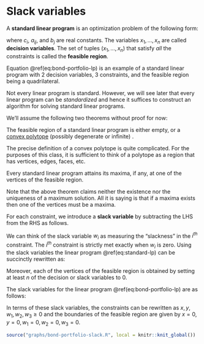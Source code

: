 # Slack variables

A **standard linear program** is an optimization problem of the following form:

\begin{equation}
  \begin{array}{lrrrrrrrrr}
    \mbox{maximize: } & c_0 & + & c_1 x_1 & + & \dots & + & c_n x_n & \\
    \mbox{subject to: } 
      & & & a_{11} x_1 & + & \dots & + & a_{1n} x_n & \leq & b_1 \\
      & & & a_{21} x_1 & + & \dots & + & a_{2n} x_n & \leq & b_2 \\
      & & & & & \vdots &  \\
      & & & a_{m1} x_1 & + & \dots & + & a_{mn} x_n & \leq & b_m \\
      & & & x_1, & x_2, & \dots &, & x_n & \geq & 0
  \end{array} 
  (\#eq:standard-lp)
\end{equation}
where $c_i$, $a_{ij}$, and $b_j$ are real constants. The variables $x_1, \dots, x_n$ are called **decision variables**. The set of tuples $(x_1, \dots, x_n)$ that satisfy *all* the constraints is called the **feasible region**. 

::: {.example}

Equation \@ref(eq:bond-portfolio-lp) is an example of a standard linear program with 2 decision variables, 3 constraints, and the feasible region being a quadrilateral. 

:::

::: {.remark}

Not every linear program is standard. However, we will see later that every linear program can be *standardized* and hence it suffices to construct an algorithm for solving standard linear programs.

:::

We'll assume the following two theorems without proof for now:

::: {.theorem }

The feasible region of a standard linear program is either empty, or a [convex polytope](https://en.wikipedia.org/wiki/Convex_polytope) (possibly degenerate or infinite) .

:::

The precise definition of a convex polytope is quite complicated. For the purposes of this class, it is sufficient to think of a polytope as a region that has vertices, edges, faces, etc.


::: {.theorem}

Every standard linear program attains its maxima, if any, at one of the vertices of the feasible region.

:::

Note that the above theorem claims neither the existence nor the uniqueness of a maximum solution. All it is saying is that if a maxima exists then one of the vertices must be a maxima.

For each constraint, we introduce a **slack variable** by subtracting the LHS from the RHS as follows.

\begin{equation}
  \begin{array}{lrrrrrrrrr}
      w_1 & = & b_1 & - & a_{11} x_1 & - & \dots & - & a_{1n} x_n \\
      w_2 & = & b_2 & - & a_{21} x_1 & - & \dots & - & a_{2n} x_n \\
      & & & & & \vdots &  \\
      w_m & = & b_m & - & a_{m1} x_1 & - & \dots & - & a_{mn} x_n 
  \end{array} 
  (\#eq:slack-variables-def)
\end{equation}
We can think of the slack variable $w_i$ as measuring the "slackness" in the $i^{th}$ constraint. The $i^{th}$ constraint is strictly met exactly when $w_i$ is zero. Using the slack variables the linear program \@ref(eq:standard-lp) can be succinctly rewritten as:

\begin{equation}
  w_1, \dots, w_m, x_1, \dots, x_n \geq 0.
\end{equation}

Moreover, each of the vertices of the feasible region is obtained by setting at least $n$ of the decision or slack variables to 0. 

::: {.example}

The slack variables for the linear program \@ref(eq:bond-portfolio-lp) are as follows:

\begin{equation}
  \begin{array}{rlllll}
  w_1 & = & 3.6 & - & 3x & - & 6y \\
  w_2 & = & 1.5 & - & 2x & - & y \\
  w_3 & = & 1 & - & x & - & y.
  \end{array}
\end{equation}

In terms of these slack variables, the constraints can be rewritten as $x, y, w_1, w_2, w_3 \ge 0$ and the boundaries of the feasible region are given by $x = 0, y = 0, w_1 = 0, w_2 = 0, w_3 = 0$.


```r

source("graphs/bond-portfolio-slack.R", local = knitr::knit_global())

```

:::